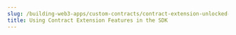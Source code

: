 ---
slug: /building-web3-apps/custom-contracts/contract-extension-unlocked-features
title: Using Contract Extension Features in the SDK
---

<!-- This will be "unlocked features" temporarily  i guess -->
